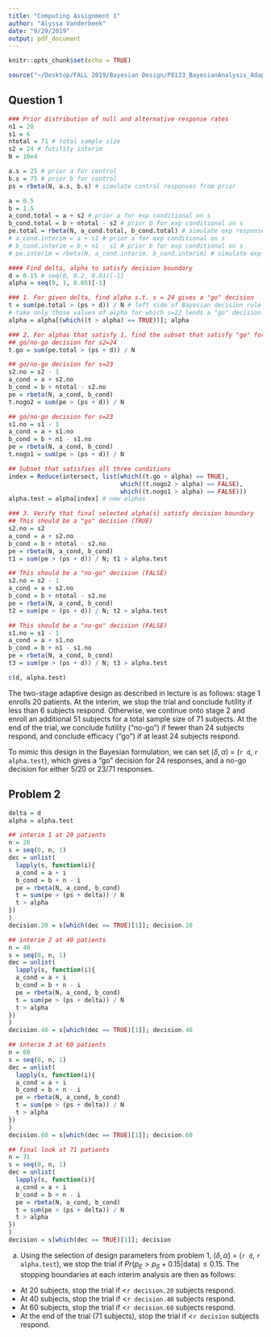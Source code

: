 ```yaml
---
title: "Computing Assignment 1"
author: "Alyssa Vanderbeek"
date: "9/29/2019"
output: pdf_document
---
```


```r
knitr::opts_chunk$set(echo = TRUE)

source("~/Desktop/FALL 2019/Bayesian Design/P8133_BayesianAnalysis_AdaptiveDesign/fns.R")
```

## Question 1

```r
### Prior distribution of null and alternative response rates
n1 = 20
s1 = 6
ntotal = 71 # total sample size
s2 = 24 # futility interim
N = 10e4

a.s = 25 # prior a for control 
b.s = 75 # prior b for control
ps = rbeta(N, a.s, b.s) # simulate control responses from prior

a = 0.5
b = 1.5
a_cond.total = a + s2 # prior a for exp conditional on s
b_cond.total = b + ntotal - s2 # prior b for exp conditional on s
pe.total = rbeta(N, a_cond.total, b_cond.total) # simulate exp responses from prior
# a_cond.interim = a + s1 # prior a for exp conditional on s
# b_cond.interim = b + n1 - s1 # prior b for exp conditional on s
# pe.interim = rbeta(N, a_cond.interim, b_cond.interim) # simulate exp responses from prior
```

```r
#### Find delta, alpha to satisfy decision boundary
d = 0.15 # seq(0, 0.2, 0.01)[-1]
alpha = seq(0, 1, 0.05)[-1]

### 1. For given delta, find alpha s.t. s = 24 gives a "go" decision
t = sum(pe.total > (ps + d)) / N # left side of Bayesian decision rule
# take only those values of alpha for which s=22 lends a "go" decision
alpha = alpha[(which((t > alpha) == TRUE))]; alpha 

### 2. For alphas that satisfy 1, find the subset that satisfy "go" for s2=24 AND "no-go" for s2=23 AND "no-go" for s1=5
## go/no-go decision for s2=24
t.go = sum(pe.total > (ps + d)) / N 

## go/no-go decision for s=23
s2.no = s2 - 1
a_cond = a + s2.no
b_cond = b + ntotal - s2.no
pe = rbeta(N, a_cond, b_cond)
t.nogo2 = sum(pe > (ps + d)) / N

## go/no-go decision for s=23
s1.no = s1 - 1
a_cond = a + s1.no
b_cond = b + n1 - s1.no
pe = rbeta(N, a_cond, b_cond)
t.nogo1 = sum(pe > (ps + d)) / N

## Subset that satisfies all three conditions
index = Reduce(intersect, list(which((t.go > alpha) == TRUE), 
                               which((t.nogo2 > alpha) == FALSE),
                               which((t.nogo1 > alpha) == FALSE)))
alpha.test = alpha[index] # new alphas

### 3. Verify that final selected alpha(s) satisfy decision boundary
## This should be a "go" decision (TRUE)
s2.no = s2
a_cond = a + s2.no
b_cond = b + ntotal - s2.no
pe = rbeta(N, a_cond, b_cond)
t1 = sum(pe > (ps + d)) / N; t1 > alpha.test

## This should be a "no-go" decision (FALSE)
s2.no = s2 - 1
a_cond = a + s2.no
b_cond = b + ntotal - s2.no
pe = rbeta(N, a_cond, b_cond)
t2 = sum(pe > (ps + d)) / N; t2 > alpha.test 

## This should be a "no-go" decision (FALSE)
s1.no = s1 - 1
a_cond = a + s1.no
b_cond = b + n1 - s1.no
pe = rbeta(N, a_cond, b_cond)
t3 = sum(pe > (ps + d)) / N; t3 > alpha.test 

c(d, alpha.test)
```


The two-stage adaptive design as described in lecture is as follows: stage 1 enrolls 20 patients. At the interim, we stop the trial and conclude futility if less than 6 subjects respond. Otherwise, we continue onto stage 2 and enroll an additional 51 subjects for a total sample size of 71 subjects. At the end of the trial, we conclude futility ("no-go") if fewer than 24 subjects respond, and conclude efficacy ("go") if at least 24 subjects respond. 

To mimic this design in the Bayesian formulation, we can set $(\delta, \alpha)$ = (`r d`, `r alpha.test`), which gives a "go" decision for 24 responses, and a no-go decision for either 5/20 or 23/71 responses.


## Problem 2

```r
delta = d
alpha = alpha.test

## interim 1 at 20 patients
n = 20
s = seq(0, n, 1)
dec = unlist(
  lapply(s, function(i){
  a_cond = a + i
  b_cond = b + n - i
  pe = rbeta(N, a_cond, b_cond)
  t = sum(pe > (ps + delta)) / N
  t > alpha 
})
)
decision.20 = s[which(dec == TRUE)[1]]; decision.20

## interim 2 at 40 patients
n = 40
s = seq(0, n, 1)
dec = unlist(
  lapply(s, function(i){
  a_cond = a + i
  b_cond = b + n - i
  pe = rbeta(N, a_cond, b_cond)
  t = sum(pe > (ps + delta)) / N
  t > alpha 
})
)
decision.40 = s[which(dec == TRUE)[1]]; decision.40

## interim 3 at 60 patients
n = 60
s = seq(0, n, 1)
dec = unlist(
  lapply(s, function(i){
  a_cond = a + i
  b_cond = b + n - i
  pe = rbeta(N, a_cond, b_cond)
  t = sum(pe > (ps + delta)) / N
  t > alpha 
})
)
decision.60 = s[which(dec == TRUE)[1]]; decision.60

## final look at 71 patients
n = 71
s = seq(0, n, 1)
dec = unlist(
  lapply(s, function(i){
  a_cond = a + i
  b_cond = b + n - i
  pe = rbeta(N, a_cond, b_cond)
  t = sum(pe > (ps + delta)) / N
  t > alpha 
})
)
decision = s[which(dec == TRUE)[1]]; decision
```

(a) Using the selection of design parameters from problem 1, $(\delta, \alpha)$ = (`r d`, `r alpha.test`), we stop the trial if $Pr(p_E > p_S + 0.15 | \text{data}) \leq 0.15$. The stopping boundaries at each interim analysis are then as follows:

* At 20 subjects, stop the trial if <`r decision.20` subjects respond.
* At 40 subjects, stop the trial if <`r decision.40` subjects respond.
* At 60 subjects, stop the trial if <`r decision.60` subjects respond.
* At the end of the trial (71 subjects), stop the trial if <`r decision` subjects respond.

```r

```

